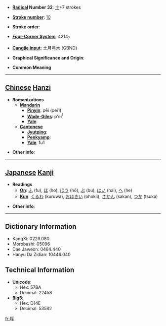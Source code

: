 * '''[[Wiktionary:Chinese radical index| Radical]] Number 32''': [[Wiktionary:Chinese radical index 土|土]]+7 strokes

* '''[[Wiktionary:Chinese total strokes index|Stroke number]]''': [[Wiktionary:Chinese total strokes index 10|10]]

* '''Stroke order''': 

* '''[[Wiktionary:Chinese four corner index|Four-Corner System]]''': 4214<sub>7</sub>

* '''[[Wiktionary:Chinese Cangjie index|Cangjie input]]''': 土月弓木 (GBND)

* '''Graphical Significance and Origin''': 

* '''Common Meaning'''

----

== [[Chinese]] [[Hanzi]] ==

* '''Romanizations'''
** '''[[Mandarin]]'''
*** '''[[Pinyin]]''': pēi (pei1)
*** '''[[Wade-Giles]]''': p'ei<sup>1</sup>
*** '''[[Yale]]''': 
** '''[[Cantonese]]'''
*** '''[[Jyutping]]''':
*** '''[[Penkyamp]]''': 
*** '''[[Yale]]''': fu1

* '''Other info''': 

----

== [[Japanese]] [[Kanji]] ==

* '''Readings'''
** '''[[On]]''': [[ふ]] (fu), [[ほ]] (ho), [[ほう]] (hō), [[ぶ]] (bu), [[はい]] (hai), [[へ]] (he)
** '''[[Kun]]''': [[くるわ]] (kuruwa), [[おほきい]] (ohokii), [[さかん]] (sakan), [[つか]] (tsuka)

* '''Other info''':  

----

== Dictionary Information ==

* KangXi: 0229.080
* Morobashi: 05096
* Dae Jaweon: 0464.440
* Hanyu Da Zidian: 10446.040

== Technical Information ==

* '''Unicode''':
** Hex: 57BA
** Decimal: 22458
* '''Big5''':
** Hex: D14E
** Decimal: 53582

[[fr:垺]]